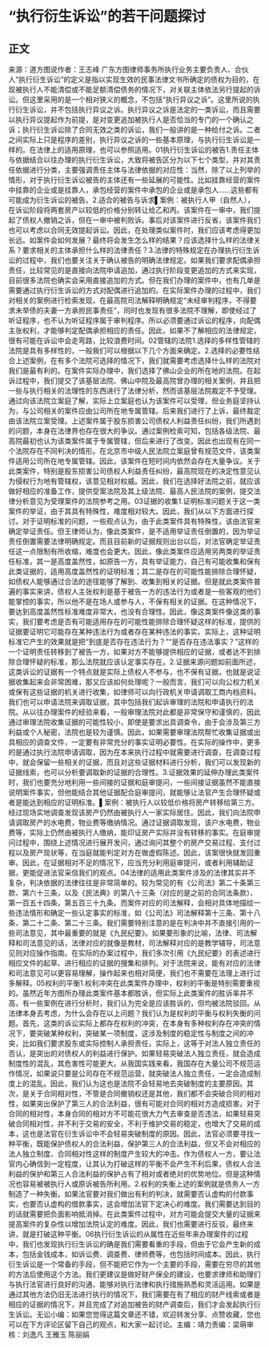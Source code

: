 # “执行衍生诉讼”的若干问题探讨
## 正文
来源：道方图说作者：王志峰 广东方图律师事务所执行业务主要负责人、合伙人“执行衍生诉讼”的定义是指以实现生效的民事法律文书所确定的债权为目的，在现被执行人不能清偿或不能⾜额清偿债务的情况下，对关联主体依法另行提起的诉讼。但这里采用的是⼀个相对狭义的概念，不包括“执行异议之诉”。这里所说的执行衍生诉讼，并不包括执行异议之诉。执行异议之诉是法定的一类诉讼，而且需要以执行异议提起作为前提，是对变更追加被执行人是否恰当的专门的一个确认之诉；执行衍生诉讼除了合同无效之类的诉讼，我们一般讲的是一种给付之诉。二者之间实际上只是程序的差别，执行异议之诉的一些基本原理，与执行衍生诉讼是一样的。在法律上的适用原理，也可以参照适用。01执行衍生诉讼的被告1.责任主体与依据结合以往办理的执行衍生诉讼，大致将被告区分为以下七个类型，并对其责任依据进行分类，主要强调责任主体与法律依据的对应性：当然，除了以上列举的情形，对于执行衍生诉讼被告的主体还有一些延展的可能性。比如挂靠经营的案件中挂靠的企业或是挂靠人，承包经营的案件中承包的企业或是承包人……这些都有可能成为衍生诉讼的被告。2.适合的被告与诉求▌案例：被执行人甲（自然人），在诉讼阶段将两套房产以较低的价格分别转让给乙和丙。该案件在一审中，我们提起了债权人撤销之诉，但在一审中被判败诉。事后对该案件进行反省，该案件我们也可以考虑以合同无效提起诉讼。因此，在处理类似案件时，我们应该考虑得更加长远。如案件会如何发展？最终将会发生怎么样的结果？应该选择什么样的法律关系？要求相关的主体承担什么样的法律责任？3.法律的特殊规定在办理执行衍生诉讼的过程中，我们也要关注关于确认被告的明确法律规定。如果我们要求配偶承担责任，比较常见的是直接向法院申请追加，通过执行阶段变更追加的方式来实现，目前很多法院也确实会采用直接追加的方式。但在我们办理的案件中，也有几单是需要通过执行衍生诉讼的方式对配偶进行追加的。在实际案件办理的过程中，我们对相关的案例进行检索发现，在最高院司法解释明确规定“未经审判程序，不得要求未举债的夫妻一方承担民事责任”，同时也发现有很多法院不理解，即使经过了听证程序，也不认为听证程序属于审判程序。所以必须要通过诉讼的程序，向配偶主张权利，才能够判定配偶承担相应的责任。因此，如果不了解相应的法律规定，很有可能在诉讼中会走弯路，比较浪费时间。02管辖的法院1.选择的多样性管辖的法院是具有多样性的，一般我们可以根据以下几个方面来确定。2.选择的必要性结合上述案例，在有多个法院可选择的情况下，我们就需要考虑选择什么样的法院对我们是最有利的。在案件实际办理中，我们选择了佛山企业的所在地的法院。在起诉过程中，我们提交了该基层法院、佛山中院及最高院曾办理的相关案例，并且把一些与执行相关的法理性的东西进行了法律分析，然而该基层法院裁定不予受理。通过向该法院立案庭了解，实际上立案庭也认为该案件可以受理，但业务庭坚持认为，与公司相关的案件应由公司所在地专属管辖。后来我们进行了上诉，最终裁定由该法院立案受理。上述案件属于股东损害公司债权人利益责任纠纷，我们所遇到的问题，本身在法律界也存在很大的争议。通过案例检索可知，包括各级法院、最高院最初也认为该类案件属于专属管辖，但后来进行了改变。因此也出现有在同一个法院存在不同判决的情形。在北京市中级人民法院立案庭曾有规范文件，该类案件适用公司所在地专属管辖。因此，该案件在短时间内依然会存在大量争议。关于此类案件，特别是股东损害公司债权人利益责任纠纷，最高院现在的决定性意见认为侵权行为地有管辖权，该意见相对权威。因此，我们在选择好法院之前，就应该做好相应的准备工作，提供受案法院及其上级法院、最⾼⼈民法院的案例，提交法律分析意见为受理案件的法院参考之用。03证据的收集1.证明标准问题关于这一类案件的举证，由于其具有特殊性，难度相对较大。因此，我们从以下方面进行探讨。对于证明标准的问题，一些观点认为，由于此类案件具有特殊性，该由法官来确定举证责任。但王律师认为，像此类案件，是不适用举证责任倒置的，因为举证责任倒置需要法律明确规定。而且目前新的证据规则出台以后，对法官确定举证责任这一点限制有所收缩，难度也会更大。因此，像此类案件应适用另两类的举证责任标准，其一是高度盖然性，如原告一方，具有举证能力，自己有可能收集和保有此类证据的，适用高度盖然性的证明标准；其二是存在的可能性能排除合理怀疑，如债权人能够通过合法的途径能够了解到、收集到相关的证据。但是就此类案件普遍的事实来讲，债权人主张权利是基于被告一方的违法行为或者是一些客观的他们能掌控的事实，所以他不是在场人或参与人，不保有相关的证据。在这种情况下，要达到高度盖然性标准难度非常大，也没有合理性。因此，像这类案件像这类的事实，我们要考虑是否有可能适用存在的可能性能排除合理怀疑这样的标准，提供的证据要证明它可能存在某种违法行为或者存在某种违法的事实。实际上，这种证明标准它产生的效果就是把“到底是否存在违法行为？”“是否存在违法事实？”这样的一个证明责任转移到了被告一方，如果对方不能够提供相应的证据，或者达不到排除合理怀疑的标准，那么法院就应该认定事实存在。2.证据来源问题如前面所述，这类诉讼的证据有一个特点就是实际上债权人不参与，也不保有证据，也就是说证据收集起来会非常困难，那又应该如何处理呢？一般而言，我们可以向公权力机关或保有这些证据的机关进行收集，如律师可以向行政机关申请调取工商内档资料。我们也可以申请法院来调取证据，其中包括我们起诉审理的法院和申请执行的法院。从以往办理案件的经验来看，一般审理法院对此都是非常保守和谨慎的，因此通过审理法院收集证据的可能性较小，即使是要求出具调查令，由于会涉及第三方利益或个人秘密，法院也是较为谨慎。因此，如果需要审理法院帮忙收集证据或出具相应的调查文件，一定要有非常充分的事实证明必要性。在实际的操作中，更多的是通过执行法院申请调取，因为在本来执行过程中就需要进行调查，在调查过程中，就会保留一些相关的证据，而且对这些证据材料进行分析，我们可以发现新的证据线索，也可以分析要调取新的证据的合理性。3.证据效果的延伸办理此类案件时，我们也要充分地利用一些间接的证据和庭审提问，一些间接证据虽然不能直接说明案件事实，但他能结合其他证据配合庭审提问，就能够让法官产生合理怀疑或者是能达到相应的证明标准。▌案例：被执行人以较低价格将房产转移给第三方。经过现场实地调查发现该房产仍然由被执行人一家实际居住。因此，我们向法院申请调取房产的水电费，物业费等缴纳情况。通过证据调取发现，该户水电费，物业费等，实际上仍然由被执行人缴纳，能印证房产实际并没有转移的事实。在庭审提问过程中，围绕上述情况进行展开发问，通过询问其整个的房产交易过程、支付过程以及房产现状等，在当庭就能判定对方在做虚假陈述。因此，该案很快就发回重审。因此，在证据相对不足的情况下，应当充分利用庭审提问，或者利用辅助证据，更能促进法官采信我们的观点。04法律的适用此类案件涉及的法律其实并不复杂，判决依据的法律往往是非常简单的。较为常见的有《公司法》第二十条第三款、第六十三条，以及《民法典》的第八十三条（对应的是之前的合同法条款）、第一百五十四条，第五百三十九条。而案件对应的司法解释，会相对具体地描绘一些违法情形和确定一些认定事实的标准，如《公司法》司法解释第十三条、第十八条、第二十二条、第二十三条。我们需要特别注意的是在判决中并不直接引用的一些司法意见，其中最重要的就是《九民纪要》。如果要形象的比喻，法律、司法解释和司法意见的话，法律对应的就像是教材，司法解释对应的是教学辅导，司法意见则对应操作指南。在实际的办案过程中，我们多次引用《九民纪要》的表述进行相应文件的起草、进行相应的证据的搜集和排列。对于法院来说，能有对应的法律和司法意见可以更容易理解，操作起来也相对简便，我们也不需要在法理上进行过多解释。05权利的平衡1.权利冲突在此类案件办理中，权利的平衡是特别需要重视的。虽然近年方图所办理此类案件基本都胜诉，但实际上此类案件的胜诉率并不高，有一些案例在进行分析时，我们认为完全是应该胜诉的，但均被法院驳回。从法律本身去考虑，为什么会存在以上问题？我们认为是权利的平衡与权利失衡的问题。首先，这类的诉讼实际上都存在权利的冲突，在本身有多种权利存在冲突的情况下，要突破某种权利，突破某一项制度，这涉及制度的稳定性与制度之间的冲突，比如我们要求股东或实际控制人承担责任，实际上，这等于对法人独立责任的否认，是突出的对债权人的利益进行保护。如果轻易突破法人独立责任，就会造成制度性的混乱，其危害性可能更大。从我国实践来看，我国存在大量公司不规范运作情况，如果说只要是公司存在不规范运营，就突破法人独立责任，一定会造成制度上的混乱。因此，我们认为这也是法院不会轻易地去突破制度的主要原因。其次，是关于合同相对性，不管是合同撤销权还是其他，我们都不会突破合同的相对性，如果突出保护了第三人的合法利益，很有可能对合同的相对方造成损害。对于合同的相对性，本身合同的相对方不可能花很大力气去审查是否违法，如果轻易突破合同相对性，并不利于交易的安全，不利于维护交易的稳定，也增大了交易的成本，这也是法官在衍生诉讼中不会轻易突破制度的原因。因此，法官必须要寻找一种平衡，既能保护债权人的合法利益，保护第三人的合法利益，但又不会对相应的法人独立制度、合同相对性这样的制度产生较大的冲击。作为债权人一方，要让法官内心确信到一定程度，让其认为打破这样的平衡不会产生不利后果，债权人合法利益的保护和第三人合法利益的保护占有了相对或者绝对的优势地位。但是这种情况也容易被被执行人或原诉被告所利用。2.权利的失衡上述的案例就是债务人一方制造了一种失衡。如果法官要对我们做出有利的判决，就需要否认虚构的付款事实，也要否认虚构的借款事实，这会增加法官下定决心的难度。我们需要达到目的的话就需要把负面影响抵消掉。在此类案件过程中，对方可能会提交大量的证据来提高案件的复杂性以增加法院认定的难度。因此，我们也需要进行反驳，最终来讲，就是打破这种平衡。06执行衍生诉讼的从属性在近些年来办理案件的过程中，我们也发现执行衍生诉讼的确是我们需要看重的手段，但由于它会产生新的成本，包括金钱成本，如诉讼费、调查费、律师费等，也包括时间成本。因此，执行衍生诉讼是一个常备的手段，但不能把它作为一个主要的手段，需要在穷尽的其他的方法后使用这个方法。我们更建议是做好财产保全的建设，也要求律师和助理们与执行法官进行良好的沟通、能够对执行法律和执行措施熟悉和灵活运用。如果是通过其他方法仍旧无法进行执行的情况下，我们需要在有了相应的财产线索或者是相应的证据的情况下，并且完成了对追加被告的财产调查后，我们才会发起执行衍生诉讼。无讼小编：如果您觉得这篇文章还不错，欢迎转发分享、点赞收藏，您也可以在下方评论区留下自己的观点，和大家一起讨论。主编：靖力责编：梁萌审核：刘逸凡 王雅玉 陈丽娟
